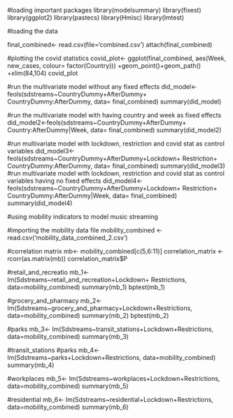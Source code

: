 #loading important packages
library(modelsummary)
library(fixest)
library(ggplot2)
library(pastecs)
library(Hmisc)
library(lmtest)

#loading the data

final_combined<- read.csv(file='combined.csv')
attach(final_combined)

#plotting the covid statistics
covid_plot<- ggplot(final_combined, aes(Week, new_cases, colour= factor(Country))) +geom_point()+geom_path() +xlim(84,104)
covid_plot



#run the multivariate model without any fixed effects
did_model<- feols(sdstreams~CountryDummy+AfterDummy+ CountryDummy:AfterDummy, data= final_combined)
summary(did_model)



#run the multivariate model with having country and week as fixed effects
did_model2<-feols(sdstreams~CountryDummy+AfterDummy+ Country:AfterDummy|Week, data= final_combined)
summary(did_model2)


#run multivariate model with lockdown, restriction and covid stat as control variables
did_model3<-feols(sdstreams~CountryDummy+AfterDummy+Lockdown+ Restriction+ CountryDummy:AfterDummy, data= final_combined)
summary(did_model3)
#run multivariate model with lockdown, restriction and covid stat as control variables having no fixed effects
did_model4<- feols(sdstreams~CountryDummy+AfterDummy+Lockdown+ Restriction+ CountryDummy:AfterDummy|Week, data= final_combined)
summary(did_model4)


#using mobility indicators to model music streaming

#importing the mobility data file
mobility_combined <- read.csv('mobility_data_combined_2.csv')

#correlation matrix
mb<- mobility_combined[c(5,6:11)]
correlation_matrix <- rcorr(as.matrix(mb))
correlation_matrix$P

#retail_and_recreatio
mb_1<- lm(Sdstreams~retail_and_recreation+Lockdown+ Restrictions, data=mobility_combined)
summary(mb_1)
bptest(mb_1)

#grocery_and_pharmacy
mb_2<- lm(Sdstreams~grocery_and_pharmacy+Lockdown+Restrictions, data=mobility_combined)
summary(mb_2)
bptest(mb_2)

#parks
mb_3<- lm(Sdstreams~transit_stations+Lockdown+Restrictions, data=mobility_combined)
summary(mb_3)


#transit_stations
#parks
mb_4<- lm(Sdstreams~parks+Lockdown+Restrictions, data=mobility_combined)
summary(mb_4)



#workplaces
mb_5<- lm(Sdstreams~workplaces+Lockdown+Restrictions, data=mobility_combined)
summary(mb_5)

#residential
mb_6<- lm(Sdstreams~residential+Lockdown+Restrictions, data=mobility_combined)
summary(mb_6)